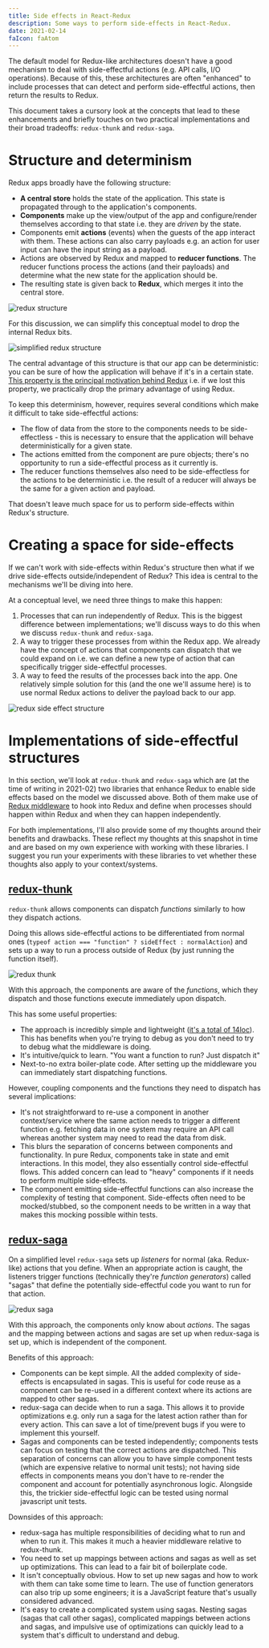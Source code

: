 ```yaml
---
title: Side effects in React-Redux
description: Some ways to perform side-effects in React-Redux.
date: 2021-02-14
faIcon: faAtom
---
```


The default model for Redux-like architectures doesn't have a good mechanism to deal with side-effectful actions (e.g. API calls, I/O operations).
Because of this, these architectures are often "enhanced" to include processes that can detect and perform side-effectful actions, then return the results to Redux.

This document takes a cursory look at the concepts that lead to these enhancements and briefly touches on two practical implementations and their broad tradeoffs: `redux-thunk` and `redux-saga`.

# Structure and determinism

Redux apps broadly have the following structure:

- **A central store** holds the state of the application. This state is propagated through to the application's components.
- **Components** make up the view/output of the app and configure/render themselves according to that state i.e. they are _driven_ by the state.
- Components emit **actions** (events) when the guests of the app interact with them. These actions can also carry payloads e.g. an action for user input can have the input string as a payload.
- Actions are observed by Redux and mapped to **reducer functions**. The reducer functions process the actions (and their payloads) and determine what the new state for the application should be.
- The resulting state is given back to **Redux**, which merges it into the central store.

![redux structure](./images/redux-structure.png)

For this discussion, we can simplify this conceptual model to drop the internal Redux bits.

![simplified redux structure](./images/redux-structure-simplified.png)

The central advantage of this structure is that our app can be deterministic: you can be sure of how the application will behave if it's in a certain state. [This property is the principal motivation behind Redux](https://redux.js.org/understanding/thinking-in-redux/motivation) i.e. if we lost this property, we practically drop the primary advantage of using Redux.

To keep this determinism, however, requires several conditions which make it difficult to take side-effectful actions:

- The flow of data from the store to the components needs to be side-effectless - this is necessary to ensure that the application will behave deterministically for a given state.
- The actions emitted from the component are pure objects; there's no opportunity to run a side-effectful process as it currently is.
- The reducer functions themselves also need to be side-effectless for the actions to be deterministic i.e. the result of a reducer will always be the same for a given action and payload.

That doesn't leave much space for us to perform side-effects within Redux's structure.

# Creating a space for side-effects

If we can't work with side-effects within Redux's structure then what if we drive side-effects outside/independent of Redux? This idea is central to the mechanisms we'll be diving into here.

At a conceptual level, we need three things to make this happen:

1. Processes that can run independently of Redux. This is the biggest difference between implementations; we'll discuss ways to do this when we discuss `redux-thunk` and `redux-saga`.
2. A way to trigger these processes from within the Redux app. We already have the concept of actions that components can dispatch that we could expand on i.e. we can define a new type of action that can specifically trigger side-effectful processes.
3. A way to feed the results of the processes back into the app. One relatively simple solution for this (and the one we'll assume here) is to use normal Redux actions to deliver the payload back to our app.

![redux side effect structure](./images/redux-side-effect-conceptual-structure.png)

# Implementations of side-effectful structures

In this section, we'll look at `redux-thunk` and `redux-saga` which are (at the time of writing in 2021-02) two libraries that enhance Redux to enable side effects based on the model we discussed above. Both of them make use of [Redux middleware](https://redux.js.org/understanding/history-and-design/middleware) to hook into Redux and define when processes should happen within Redux and when they can happen independently.

For both implementations, I'll also provide some of my thoughts around their benefits and drawbacks. These reflect my thoughts at this snapshot in time and are based on my own experience with working with these libraries. I suggest you run your experiments with these libraries to vet whether these thoughts also apply to your context/systems.

## [redux-thunk](https://github.com/reduxjs/redux-thunk)

`redux-thunk` allows components can dispatch _functions_ similarly to how they dispatch actions.

Doing this allows side-effectful actions to be differentiated from normal ones (`typeof action === "function" ? sideEffect : normalAction`) and sets up a way to run a process outside of Redux (by just running the function itself).

![redux thunk]("./images/redux-thunk.png)

With this approach, the components are aware of the _functions_, which they dispatch and those functions execute immediately upon dispatch.

This has some useful properties:

- The approach is incredibly simple and lightweight ([it's a total of 14loc](https://github.com/reduxjs/redux-thunk/blob/master/src/index.js)). This has benefits when you're trying to debug as you don't need to try to debug what the middleware is doing.
- It's intuitive/quick to learn. "You want a function to run? Just dispatch it"
- Next-to-no extra boiler-plate code. After setting up the middleware you can immediately start dispatching functions.

However, coupling components and the functions they need to dispatch has several implications:

- It's not straightforward to re-use a component in another context/service where the same action needs to trigger a different function e.g. fetching data in one system may require an API call whereas another system may need to read the data from disk.
- This blurs the separation of concerns between components and functionality. In pure Redux, components take in state and emit interactions. In this model, they also essentially control side-effectful flows. This added concern can lead to "heavy" components if it needs to perform multiple side-effects.
- The component emitting side-effectful functions can also increase the complexity of testing that component. Side-effects often need to be mocked/stubbed, so the component needs to be written in a way that makes this mocking possible within tests.

## [redux-saga](https://redux-saga.js.org)

On a simplified level `redux-saga` sets up _listeners_ for normal (aka. Redux-like) actions that you define. When an appropriate action is caught, the listeners trigger functions (technically they're _function generators_) called "sagas" that define the potentially side-effectful code you want to run for that action.

![redux saga](./images/redux-saga.png)

With this approach, the components only know about _actions_. The sagas and the mapping between actions and sagas are set up when redux-saga is set up, which is independent of the component.

Benefits of this approach:

- Components can be kept simple. All the added complexity of side-effects is encapsulated in sagas. This is useful for code reuse as a component can be re-used in a different context where its actions are mapped to other sagas.
- redux-saga can decide when to run a saga. This allows it to provide optimizations e.g. only run a saga for the latest action rather than for every action. This can save a lot of time/prevent bugs if you were to implement this yourself.
- Sagas and components can be tested independently; components tests can focus on testing that the correct actions are dispatched. This separation of concerns can allow you to have simple component tests (which are expensive relative to normal unit tests); not having side effects in components means you don't have to re-render the component and account for potentially asynchronous logic. Alongside this, the trickier side-effectful logic can be tested using normal javascript unit tests.

Downsides of this approach:

- redux-saga has multiple responsibilities of deciding what to run and when to run it. This makes it much a heavier middleware relative to redux-thunk.
- You need to set up mappings between actions and sagas as well as set up optimizations. This can lead to a fair bit of boilerplate code.
- It isn't conceptually obvious. How to set up new sagas and how to work with them can take some time to learn. The use of function generators can also trip up some engineers; it is a JavaScript feature that's usually considered advanced.
- It's easy to create a complicated system using sagas. Nesting sagas (sagas that call other sagas), complicated mappings between actions and sagas, and impulsive use of optimizations can quickly lead to a system that's difficult to understand and debug.
